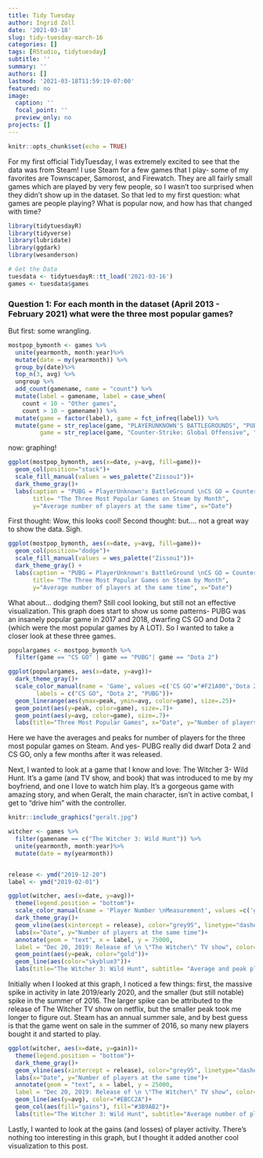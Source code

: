 ```yaml
---
title: Tidy Tuesday
author: Ingrid Zoll
date: '2021-03-18'
slug: tidy-tuesday-march-16
categories: []
tags: [RStudio, tidytuesday]
subtitle: ''
summary: ''
authors: []
lastmod: '2021-03-18T11:59:19-07:00'
featured: no
image:
  caption: ''
  focal_point: ''
  preview_only: no
projects: []
---
```


```r
knitr::opts_chunk$set(echo = TRUE)
```

For my first official TidyTuesday, I was extremely excited to see that the data was from Steam! I use Steam for a few games that I play- some of my favorites are Townscaper, Samorost, and Firewatch. They are all fairly small games which are played by very few people, so I wasn't too surprised when they didn't show up in the dataset. So that led to my first question: what games are people playing? What is popular now, and how has that changed with time?

```r
library(tidytuesdayR)
library(tidyverse)
library(lubridate)
library(ggdark)
library(wesanderson)
```

```r
# Get the Data
tuesdata <- tidytuesdayR::tt_load('2021-03-16')
games <- tuesdata$games
```
### Question 1: For each month in the dataset (April 2013 - February 2021) what were the three most popular games? 

But first: some wrangling. 

```r
mostpop_bymonth <- games %>%
  unite(yearmonth, month:year)%>%
  mutate(date = my(yearmonth)) %>%
  group_by(date)%>% 
  top_n(3, avg) %>% 
  ungroup %>%
  add_count(gamename, name = "count") %>%
  mutate(label = gamename, label = case_when(
    count < 10 ~ "Other games",
    count > 10 ~ gamename)) %>%
  mutate(game = factor(label), game = fct_infreq(label)) %>%
  mutate(game = str_replace(game, "PLAYERUNKNOWN'S BATTLEGROUNDS", "PUBG"), 
         game = str_replace(game, "Counter-Strike: Global Offensive", "CS GO"))
```

now: graphing!

```r
ggplot(mostpop_bymonth, aes(x=date, y=avg, fill=game))+
  geom_col(position="stack")+
  scale_fill_manual(values = wes_palette("Zissou1"))+
  dark_theme_gray()+
  labs(caption = "PUBG = PlayerUnknown's BattleGround \nCS GO = Counter-Strike: Global Offensive",
       title= "The Three Most Popular Games on Steam by Month", 
       y="Average number of players at the same time", x="Date")
```
First thought: Wow, this looks cool!
Second thought: but.... not a great way to show the data. Sigh.

```r
ggplot(mostpop_bymonth, aes(x=date, y=avg, fill=game))+
  geom_col(position="dodge")+
  scale_fill_manual(values = wes_palette("Zissou1"))+
  dark_theme_gray() +
  labs(caption = "PUBG = PlayerUnknown's BattleGround \nCS GO = Counter-Strike: Global Offensive",
       title= "The Three Most Popular Games on Steam by Month", 
       y="Average number of players at the same time", x="Date")
```
What about... dodging them? Still cool looking, but still not an effective visualization. This graph does start to show us some patterns- PUBG was an insanely popular game in 2017 and 2018, dwarfing CS GO and Dota 2 (which were the most popular games by A LOT). So I wanted to take a closer look at these three games. 

```r
populargames <- mostpop_bymonth %>%
  filter(game == "CS GO" | game == "PUBG"| game == "Dota 2")
```

```r
ggplot(populargames, aes(x=date, y=avg))+
  dark_theme_gray()+
  scale_color_manual(name = 'Game', values =c('CS GO'="#F21A00",'Dota 2'="#EBCC2A", 'PUBG' = "#3B9AB2"),
        labels = c("CS GO", "Dota 2", "PUBG"))+
  geom_linerange(aes(ymax=peak, ymin=avg, color=game), size=.25)+
  geom_point(aes(y=peak, color=game), size=.7)+
  geom_point(aes(y=avg, color=game), size=.7)+
  labs(title="Three Most Popular Games", x="Date", y="Number of players")
```
Here we have the averages and peaks for number of players for the three most popular games on Steam. And yes- PUBG really did dwarf Dota 2 and CS GO, only a few months after it was released. 

Next, I wanted to look at a game that I know and love: The Witcher 3- Wild Hunt. It's a game (and TV show, and book) that was introduced to me by my boyfriend, and one I love to watch him play. It's a gorgeous game with amazing story, and when Geralt, the main character, isn't in active combat, I get to "drive him" with the controller.

```r
knitr::include_graphics("geralt.jpg")
```

```r
witcher <- games %>%
  filter(gamename == c("The Witcher 3: Wild Hunt")) %>%
  unite(yearmonth, month:year)%>%
  mutate(date = my(yearmonth))


release <- ymd("2019-12-20")
label <- ymd("2019-02-01")

ggplot(witcher, aes(x=date, y=avg))+
  theme(legend.position = "bottom")+
  scale_color_manual(name = 'Player Number \nMeasurement', values =c('gold'="#E1AF00",'skyblue3'="#78B7C5"), labels = c("Peak", "Average"))+
  dark_theme_gray()+
  geom_vline(aes(xintercept = release), color="grey95", linetype="dashed")+
  labs(x="Date", y="Number of players at the same time")+
  annotate(geom = "text", x = label, y = 75000, 
  label = "Dec 20, 2019: Release of \n \"The Witcher\" TV show", color="grey94", size=3)+
  geom_point(aes(y=peak, color="gold"))+
  geom_line(aes(color="skyblue3"))+
  labs(title="The Witcher 3: Wild Hunt", subtitle= "Average and peak player numbers per month")
```

Initially when I looked at this graph, I noticed a few things: first, the massive spike in activity in late 2019/early 2020, and the smaller (but still notable) spike in the summer of 2016. The larger spike can be attributed to the release of The Witcher TV show on netflix, but the smaller peak took me longer to figure out. Steam has an annual summer sale, and by best guess is that the game went on sale in the summer of 2016, so many new players bought it and started to play. 

```r
ggplot(witcher, aes(x=date, y=gain))+
  theme(legend.position = "bottom")+
  dark_theme_gray()+
  geom_vline(aes(xintercept = release), color="grey95", linetype="dashed")+
  labs(x="Date", y="Number of players at the same time")+
  annotate(geom = "text", x = label, y = 25000, 
  label = "Dec 20, 2019: Release of \n \"The Witcher\" TV show", color="grey94", size=3)+
  geom_line(aes(y=avg), color="#EBCC2A")+
  geom_col(aes(fill="gains"), fill="#3B9AB2")+
  labs(title="The Witcher 3: Wild Hunt", subtitle="Average number of players at the same time with montly gains or losses")
```

Lastly, I wanted to look at the gains (and losses) of player activity. There's nothing too interesting in this graph, but I thought it added another cool visualization to this post. 